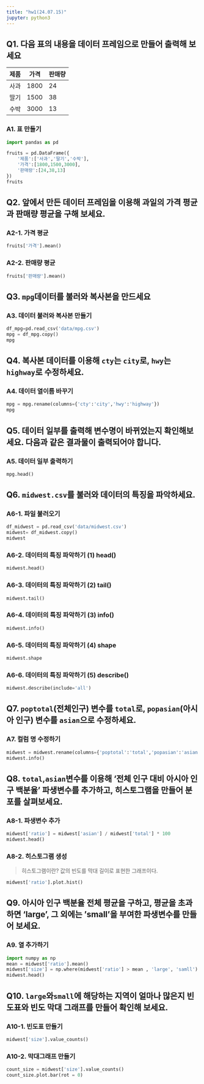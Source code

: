 ```yaml
---
title: "hw1(24.07.15)"
jupyter: python3
---
```


## Q1. 다음 표의 내용을 데이터 프레임으로 만들어 출력해 보세요
|제품|가격|판매량|
|---|---|---|
사과|1800|24
딸기|1500|38
수박|3000|13

### A1. 표 만들기

```python
import pandas as pd

fruits = pd.DataFrame({
    '제품':['사과','딸기','수박'],
    '가격':[1800,1500,3000],
    '판매량':[24,38,13]
})
fruits
```
## Q2. 앞에서 만든 데이터 프레임을 이용해 과일의 가격 평균과 판매량 평균을 구해 보세요.

### A2-1. 가격 평균
```python
fruits['가격'].mean()
```
### A2-2. 판매량 평균
```python
fruits['판매량'].mean()
```

## Q3. `mpg`데이터를 불러와 복사본을 만드세요
### A3. 데이터 불러와 복사본 만들기
```python
df_mpg=pd.read_csv('data/mpg.csv')
mpg = df_mpg.copy()
mpg
```

## Q4. 복사본 데이터를 이용해 `cty`는 `city`로, `hwy`는 `highway`로 수정하세요.
### A4. 데이터 열이름 바꾸기
```python
mpg = mpg.rename(columns={'cty':'city','hwy':'highway'})
mpg
```
## Q5. 데이터 일부를 출력해 변수명이 바뀌었는지 확인해보세요. 다음과 같은 결과물이 출력되어야 합니다.
### A5. 데이터 일부 출력하기
```python
mpg.head()
```
## Q6. `midwest.csv`를 불러와 데이터의 특징을 파악하세요.
### A6-1. 파일 불러오기
```python
df_midwest = pd.read_csv('data/midwest.csv')
midwest= df_midwest.copy()
midwest
```
### A6-2. 데이터의 특징 파악하기 (1) head()
```python
midwest.head()
```
### A6-3. 데이터의 특징 파악하기 (2) tail()
```python
midwest.tail()
```
### A6-4. 데이터의 특징 파악하기 (3) info()
```python
midwest.info()
```
### A6-5. 데이터의 특징 파악하기 (4) shape
```python
midwest.shape
```

### A6-6. 데이터의 특징 파악하기 (5) describe()
```python
midwest.describe(include='all')
```
## Q7. `poptotal`(전체인구) 변수를 `total`로, `popasian`(아시아 인구) 변수를 `asian`으로 수정하세요.
### A7. 컬럼 명 수정하기
```python
midwest = midwest.rename(columns={'poptotal':'total','popasian':'asian'})
midwest.info()
```
## Q8. `total`,`asian`변수를 이용해 '전체 인구 대비 아시아 인구 백분율' 파생변수를 추가하고, 히스토그램을 만들어 분포를 살펴보세요.
### A8-1. 파생변수 추가
```python
midwest['ratio'] = midwest['asian'] / midwest['total'] * 100
midwest.head()
```
### A8-2. 히스토그램 생성
> 히스토그램이란? 값의 빈도를 막대 길이로 표현한 그래프이다.

```python
midwest['ratio'].plot.hist()
```

## Q9. 아시아 인구 백분율 전체 평균을 구하고, 평균을 초과하면 'large', 그 외에는 'small'을 부여한 파생변수를 만들어 보세요.
### A9. 열 추가하기
```python
import numpy as np
mean = midwest['ratio'].mean()
midwest['size'] = np.where(midwest['ratio'] > mean , 'large', 'samll')
midwest.head()
```
## Q10. `large`와`small`에 해당하는 지역이 얼마나 많은지 빈도표와 빈도 막대 그래프를 만들어 확인해 보세요.
### A10-1. 빈도표 만들기
```python
midwest['size'].value_counts()
```

### A10-2. 막대그래프 만들기
```python
count_size = midwest['size'].value_counts()
count_size.plot.bar(rot = 0)
```

